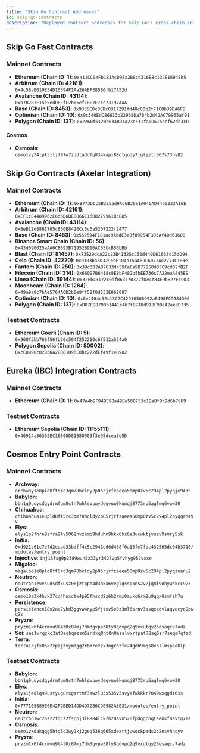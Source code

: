 ```yaml
---
title: "Skip Go Contract Addresses"
id: skip-go-contracts
description: "Deployed contract addresses for Skip Go's cross-chain infrastructure across various blockchain networks."
---
```


## Skip Go Fast Contracts

### Mainnet Contracts

- **Ethereum (Chain ID: 1)**: `0xa11CC0eFb1B3AcD95a2B8cd316E8c132E16048b5`
- **Arbitrum (Chain ID: 42161)**: `0x4c58aE019E54D10594F1Aa26ABF385B6fb17A52d`
- **Avalanche (Chain ID: 43114)**: `0xb7B287F15e5edDFEfF2b05ef1BE7F7cc73197AaA`
- **Base (Chain ID: 8453)**: `0x9335C0c0CBc0317291fd48c00b2f71C8b39DA6F8`
- **Optimism (Chain ID: 10)**: `0x9c540EdC86613b22968Da784b2d42AC79965af91`
- **Polygon (Chain ID: 137)**: `0x2260f6120b634B94A23eF11fa0D615ecf62db3cD`

#### Cosmos
- **Osmosis**: `osmo1vy34lpt5zlj797w7zqdta3qfq834kapx88qtgudy7jgljztj567s73ny82`

## Skip Go Contracts (Axelar Integration)

### Mainnet Contracts 

- **Ethereum (Chain ID: 1)**: `0xB773bCc5B325ad9AC6B36e1A046AD4466833A16E`
- **Arbitrum (Chain ID: 42161)**: `0xEF1cE4489962E6d6D6BE8066E160B2799610cB85`
- **Avalanche (Chain ID: 43114)**: `0xBeB12d8861765c850E8426Cc5c6a5207222f2477`
- **Base (Chain ID: 8453)**: `0x569594F181ac9AbdE3eBf89954F3D3Af40d63600`
- **Binance Smart Chain (Chain ID: 56)**: `0x43d090025aAA6C8693B71952B910AC55CcB56bBb`
- **Blast (Chain ID: 81457)**: `0x73529dcA22c23B41325cC50d440D61663c15dD94`
- **Celo (Chain ID: 42220)**: `0x0103ba3D329ebF104a15aA89C6072Ae2773C183e`
- **Fantom (Chain ID: 250)**: `0x39c3D2A07633dc59CaCa9B77250d35C9cd02fB2F`
- **Filecoin (Chain ID: 314)**: `0x66097B6418c8E8bF482b5bEE736c7A22eaA445E9`
- **Linea (Chain ID: 59144)**: `0x32Fb43172c0afB63770372fDe4A84E9b827Ec903`
- **Moonbeam (Chain ID: 1284)**: `0x49a9a8c7bAe5764A6D2b0e9ff5Bf0d233E062087`
- **Optimism (Chain ID: 10)**: `0x8e4404c32c13C2C42910508992aE498FC9984D06`
- **Polygon (Chain ID: 137)**: `0xD87E98798b1441c4b7fB7ABd918F90e42ae3D735`

### Testnet Contracts

- **Ethereum Goerli (Chain ID: 5)**: `0x960f5bb766f56fb30c594f252210c6f512a534a0`
- **Polygon Sepolia (Chain ID: 80002)**: `0xcC0890c02838A2ED61096C0bc272dEf49f1eB982`

## Eureka (IBC) Integration Contracts

### Mainnet Contracts

- **Ethereum (Chain ID: 1)**: `0x47a4b9F949E98a49Be500753c19a8f9c9d6b7689`

### Testnet Contracts

- **Ethereum Sepolia (Chain ID: 11155111)**: `0x46914a36365EC16600D81880903f3e95dcea3e5D`

## Cosmos Entry Point Contracts

### Mainnet Contracts

- **Archway**: `archway1e8pld8ft5rc3qm78hcldy2p05rjrfzaeea50mp0zv5c294pl2pyqje9435`
- **Babylon**: `bbn1g0uuysdqydrmfum8ctn7whlevuwydeqvuw0kumqj8773ru5aglwq6vww30`
- **Chihuahua**: `chihuahua1e8pld8ft5rc3qm78hcldy2p05rjrfzaeea50mp0zv5c294pl2pyqqrn49v`
- **Elys**: `elys1p2fhrn9zfra9lv5062nvzkmp9hduhm9hkk6kz6a3ucwktjvuzv9smry5sk`
- **Initia**: `0xd921c61c7e7d2eead33bdff4c5c2941e66d488f0a15fe7fbc432565dc04b3710/modules/entry_point`
- **Injective**: `inj15fag9p2389wun8z33yr3427vp5fvhyg952vsxe`
- **Migaloo**: `migaloo1e8pld8ft5rc3qm78hcldy2p05rjrfzaeea50mp0zv5c294pl2pyqzeanu2`
- **Neutron**: `neutron1zvesudsdfxusz06jztpph4d3h5x6veglqsspxns2v2jqml9nhywskcc923`
- **Osmosis**: `osmo10a3k4hvk37cc4hnxctw4p95fhscd2z6h2rmx0aukc6rm8u9qqx9smfsh7u`
- **Persistence**: `persistence18x2ae7yhd3ggvw4ryp5fjtxz5e0z3ml6srnv3ssqxedvlaqvecyq9pwq2s`
- **Pryzm**: `pryzm1k6f4crmvu9l4t0x07mj7dm3gvpa38ty8qdvpq2q9vxutqy25esaqcv7adz`
- **Sei**: `sei1wrqzkg3at3eqhqazsm5sndkq8nt8n0azalvxrtpat72aq5sr7suqm7qfzd`
- **Terra**: `terra13jfx06k2zpajtxymdgq2r6mrezzx3ngrhzfe24gdh9mqs8x67lmspee8lp`

### Testnet Contracts

- **Babylon**: `bbn1g0uuysdqydrmfum8ctn7whlevuwydeqvuw0kumqj8773ru5aglwq6vww30`
- **Elys**: `elys1jeqlq99ustyug8rxgsrtmf3awzl83x535v3svykfwkkkr7049wxqgdt6ss`
- **Initia**: `0x777105889E6E42F2BED14DD4D7286C9E982A3E31/modules/entry_point`
- **Neutron**: `neutron1wc26zz2fqcz2fsppj3l8884lckzh20avn520fpdqgcnqtsedkf8svtg7ms`
- **Osmosis**: `osmo1vkdakqqg5htq5c3wy2kj2geq536q665xdexrtjuwqckpads2c2nsvhhcyv`
- **Pryzm**: `pryzm1k6f4crmvu9l4t0x07mj7dm3gvpa38ty8qdvpq2q9vxutqy25esaqcv7adz`


